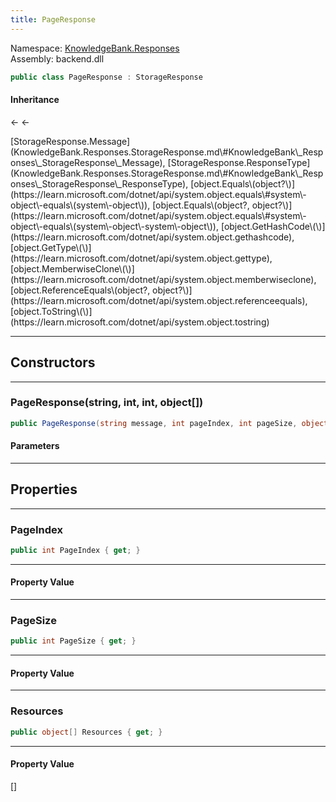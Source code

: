 ```yaml
---
title: PageResponse
---
```



Namespace: <a href='../Responses'>KnowledgeBank.Responses</a>  
Assembly: backend.dll  

```csharp
public class PageResponse : StorageResponse
```

#### Inheritance

<a href='https://learn.microsoft.com/dotnet/api/system.object' target='_blank' className="no-underline text-inherit hover:text-inherit inline"><CSharpType type='object' /></a> ← <a href='StorageResponse' target='_self' className="no-underline text-inherit hover:text-inherit inline"><CSharpType type='StorageResponse' /></a> ← <a href='' target='_self' className="no-underline text-inherit hover:text-inherit inline"><CSharpType type='PageResponse' /></a>



<CollapsibleInherited title='Show Inherited Members (9)'>
[StorageResponse.Message](KnowledgeBank.Responses.StorageResponse.md\#KnowledgeBank\_Responses\_StorageResponse\_Message), 
[StorageResponse.ResponseType](KnowledgeBank.Responses.StorageResponse.md\#KnowledgeBank\_Responses\_StorageResponse\_ResponseType), 
[object.Equals\(object?\)](https://learn.microsoft.com/dotnet/api/system.object.equals\#system\-object\-equals\(system\-object\)), 
[object.Equals\(object?, object?\)](https://learn.microsoft.com/dotnet/api/system.object.equals\#system\-object\-equals\(system\-object\-system\-object\)), 
[object.GetHashCode\(\)](https://learn.microsoft.com/dotnet/api/system.object.gethashcode), 
[object.GetType\(\)](https://learn.microsoft.com/dotnet/api/system.object.gettype), 
[object.MemberwiseClone\(\)](https://learn.microsoft.com/dotnet/api/system.object.memberwiseclone), 
[object.ReferenceEquals\(object?, object?\)](https://learn.microsoft.com/dotnet/api/system.object.referenceequals), 
[object.ToString\(\)](https://learn.microsoft.com/dotnet/api/system.object.tostring)
</CollapsibleInherited>

---
## Constructors

---
###  PageResponse\(string, int, int, object\[\]\)

```csharp
public PageResponse(string message, int pageIndex, int pageSize, object[] resources)
```

<h4 className='mb-0 ml-1'>Parameters</h4>
<TypeTable types={[{"name":"message","type":"string","links":["https://learn.microsoft.com/dotnet/api/system.string"],"description":""},{"name":"pageIndex","type":"int","links":["https://learn.microsoft.com/dotnet/api/system.int32"],"description":""},{"name":"pageSize","type":"int","links":["https://learn.microsoft.com/dotnet/api/system.int32"],"description":""},{"name":"resources","type":"object","links":["https://learn.microsoft.com/dotnet/api/system.object"],"description":""}]} />

---
## Properties

---
###  PageIndex

```csharp
public int PageIndex { get; }
```

---
#### Property Value

 <a href='https://learn.microsoft.com/dotnet/api/system.int32' target='_blank' className="no-underline text-inherit hover:text-inherit inline"><CSharpType type='int' /></a>

---
###  PageSize

```csharp
public int PageSize { get; }
```

---
#### Property Value

 <a href='https://learn.microsoft.com/dotnet/api/system.int32' target='_blank' className="no-underline text-inherit hover:text-inherit inline"><CSharpType type='int' /></a>

---
###  Resources

```csharp
public object[] Resources { get; }
```

---
#### Property Value

 <a href='https://learn.microsoft.com/dotnet/api/system.object' target='_blank' className="no-underline text-inherit hover:text-inherit inline"><CSharpType type='object' /></a>\[\]

